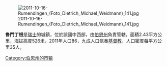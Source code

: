 [[Image:2011-10-16-Rumendingen_(Foto_Dietrich_Michael_Weidmann)_141.jpg|right]]

'''魯門丁根'''是[[瑞士|瑞士]]的城鎮，位於該國中西部，由[[伯恩州|伯恩州]]負責管轄，面積2.43平方公里，海拔高度526米，2011年人口86，九成人口信奉[[基督教|基督教]]，人口密度每平方公里35人。

{{Switzerland-geo-stub}}
[[Category:伯恩州的市镇|Category:伯恩州的市镇]]